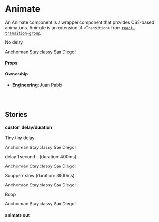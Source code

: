 
<Meta component={Animate} title="Utilities/Animate" />

# Animate

An Animate component is a wrapper component that provides CSS-based animations. Animate is an extension of `<Transition>` from [`react-transition-group`](https://github.com/reactjs/react-transition-group/).

<Preview>
  <Story name="default">
    <div>
      <p>No delay</p>
      <Animate sequence="fade down">
        <Card>
          <Heading>Anchorman</Heading>
          <Text>Stay classy San Diego!</Text>
        </Card>
      </Animate>
    </div>
  </Story>
</Preview>

#### Props

<Props of={Animate} />

#### Ownership

- **Engineering**: Juan Pablo

<br />
<br />

## Stories

#### custom delay/duration

<Preview>
  <Story name="custom delay/duration">
    <div>
      <p>Tiny tiny delay</p>
      <Animate sequence="fade scale" delay={300} easing="bounce">
        <Card>
          <Heading>Anchorman</Heading>
          <Text>Stay classy San Diego!</Text>
        </Card>
      </Animate>
      <br />
      <p>delay 1 second… (duration: 400ms)</p>
      <Animate sequence="fade down" delay={1000} duration={400}>
        <Card>
          <Heading>Anchorman</Heading>
          <Text>Stay classy San Diego!</Text>
        </Card>
      </Animate>
      <br />
      <p>Suupperr slow (duration: 3000ms)</p>
      <Animate sequence="fade down" duration={3000}>
        <Card>
          <Heading>Anchorman</Heading>
          <Text>Stay classy San Diego!</Text>
        </Card>
      </Animate>
      <br />
    </div>
  </Story>
</Preview>

<Preview>
  <Story name="boop">
    <div>
      <p>Boop</p>
      <Animate sequence="fade scale" delay={300} easing="boop">
        <Card>
          <Heading>Anchorman</Heading>
          <Text>Stay classy San Diego!</Text>
        </Card>
      </Animate>
    </div>
  </Story>
</Preview>

#### animate out

<Preview>
  <Story name="animateOut">
    <AnimateOutExample />
  </Story>
</Preview>
